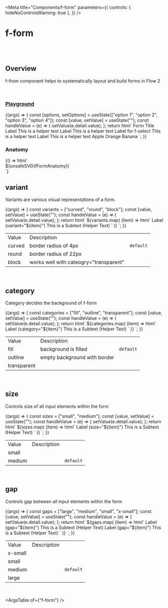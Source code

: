 
<Meta
  title="Components/f-form"
  parameters={{
    controls: { hideNoControlsWarning: true },
  }}
/>

# f-form

<br />
<br />

## Overview

<f-divider></f-divider>

f-from component helps to systematically layout and build forms in Flow 2

<br />

### [Playground](/story/components-f-form--playground)

<Canvas>
  <Story
    name="Playground"
    argTypes={{
      variant: {
        control: "select",
        options: ["curved", "round", "block"],
      },
      category: {
        control: "select",
        options: ["fill", "transparent", "outline"],
      },
      size: {
        control: "select",
        options: ["medium", "small"],
      },
      gap: {
        control: "select",
        options: ["large", "medium", "small", "x-small"],
      },
      seperator: { control: "boolean" },
    }}
    args={{
      variant: "curved",
      category: "fill",
      size: "medium",
      gap: "medium",
      seperator: false,
    }}
  >
    {(args) => {
      const [options, setOptions] = useState(["option 1", "option 2", "option 3", "option 4"]);
      const [value, setValue] = useState("");
      const handleValue = (e) => {
        setValue(e.detail.value);
      };
      return html`<f-form
        .variant=${args.variant}
        .category=${args.category}
        .size=${args.size}
        .gap=${args.gap}
        ?seperator=${args.seperator}
      >
        <f-div>Form Title</f-div>
        <f-form-group direction="vertical">
          <f-input placeholder="Write here">
            <f-div slot="label" padding="none" gap="none">Label</f-div>
            <f-div slot="help" padding="none" gap="none">This is a helper text</f-div>
          </f-input>
          <f-input placeholder="Write here">
            <f-div slot="label" padding="none" gap="none">Label</f-div>
            <f-div slot="help" padding="none" gap="none">This is a helper text</f-div>
          </f-input>
        </f-form-group>
        <f-form-group
          direction="vertical"
          collapse="accordion"
          .label=${{ title: "Group Label", description: "This is a description" }}
        >
          <f-select
            placeholder="Select Option"
            @input=${handleValue}
            .options=${options}
            .value=${value}
          >
            <f-div slot="label" padding="none" gap="none">Label for f-select</f-div>
            <f-div slot="help" padding="none" gap="none">This is a helper text</f-div>
          </f-select>
          <f-text-area placeholder="This is a textarea" rows="4">
            <f-text slot="label" variant="para" size="small">Label</f-text>
            <f-div slot="help" padding="none" gap="none">This is a helper text</f-div>
          </f-text-area>
        </f-form-group>
        <f-form-group direction="vertical" .label=${{ title: "Checkbox Label" }}>
          <f-checkbox>
            <f-div slot="label" padding="none" gap="none">Apple</f-div>
          </f-checkbox>
          <f-checkbox>
            <f-div slot="label" padding="none" gap="none">Orange</f-div>
          </f-checkbox>
          <f-checkbox>
            <f-div slot="label" padding="none" gap="none">Banana</f-div>
          </f-checkbox>
        </f-form-group>
      </f-form>`;
    }}
  </Story>
</Canvas>

<br />

### Anatomy

<f-divider></f-divider>

<Story name="Anatomy">
  {() => html`<div class="align-center">${unsafeSVG(fFormAnatomy)}</div>`}
</Story>

<br />

## variant

<f-divider></f-divider>

Variants are various visual representations of a form.

<Canvas>
  <Story name="variant">
    {(args) => {
      const variants = ["curved", "round", "block"];
      const [value, setValue] = useState("");
      const handleValue = (e) => {
        setValue(e.detail.value);
      };
      return html`
        <f-div width="100%" align="middle-center" padding="large" gap="medium">
          ${variants.map(
            (item) => html`<f-form .variant=${item}>
              <f-input value=${value} placeholder="Write here" @input=${handleValue} size="medium">
                <f-div slot="label" padding="none" gap="none">Label (variant="${item}")</f-div>
                <f-text slot="help" variant="para" size="small"
                  >This is a Subtext (Helper Text)</f-text
                >
              </f-input></f-form
            >`
          )}
        </f-div>
      `;
    }}
  </Story>
</Canvas>

<table class="custom-table">
  <tbody>
    <tr>
      <td>Value</td>
      <td>Description</td>
      <td></td>
    </tr>
    <tr>
      <td>curved</td>
      <td>border radius of 4px</td>
      <td>
        <code>default</code>
      </td>
    </tr>
    <tr>
      <td>round</td>
      <td>border radius of 22px</td>
      <td></td>
    </tr>
    <tr>
      <td>block</td>
      <td>works well with cateogry="transparent"</td>
      <td></td>
    </tr>
  </tbody>
</table>

<br />

## category

<f-divider></f-divider>

Category decides the background of f-form

<Canvas>
  <Story name="category">
    {(args) => {
      const categories = ["fill", "outline", "transparent"];
      const [value, setValue] = useState("");
      const handleValue = (e) => {
        setValue(e.detail.value);
      };
      return html`
        <f-div width="100%" align="middle-center" padding="large" gap="medium">
          ${categories.map(
            (item) => html`<f-form
              .category=${item}
              .variant=${item === "transparent" ? "block" : "curved"}
            >
              <f-input value=${value} placeholder="Write here" @input=${handleValue}>
                <f-div slot="label" padding="none" gap="none">Label (category="${item}")</f-div>
                <f-text slot="help" variant="para" size="small"
                  >This is a Subtext (Helper Text)</f-text
                >
              </f-input></f-form
            >`
          )}
        </f-div>
      `;
    }}
  </Story>
</Canvas>

<table class="custom-table">
  <tbody>
    <tr>
      <td>Value</td>
      <td>Description</td>
      <td></td>
    </tr>
    <tr>
      <td>fill</td>
      <td>background is filled</td>
      <td>
        <code>default</code>
      </td>
    </tr>
    <tr>
      <td>outline</td>
      <td>empty background with border</td>
      <td></td>
    </tr>
    <tr>
      <td>transparent</td>
      <td></td>
      <td></td>
    </tr>
  </tbody>
</table>

<br />

## size

<f-divider></f-divider>

Controls size of all input elements within the form

<Canvas>
  <Story name="size">
    {(args) => {
      const sizes = ["small", "medium"];
      const [value, setValue] = useState("");
      const handleValue = (e) => {
        setValue(e.detail.value);
      };
      return html`
        <f-div width="100%" align="top-center" padding="large" gap="medium">
          ${sizes.map(
            (item) => html`<f-form size=${item}>
              <f-input value=${value} placeholder="Write here" @input=${handleValue}>
                <f-div slot="label" padding="none" gap="none">Label (size="${item}")</f-div>
                <f-text slot="help" variant="para" size="small"
                  >This is a Subtext (Helper Text)</f-text
                >
              </f-input></f-form
            >`
          )}
        </f-div>
      `;
    }}
  </Story>
</Canvas>

<table class="custom-table">
  <tbody>
    <tr>
      <td>Value</td>
      <td>Description</td>
      <td></td>
    </tr>
    <tr>
      <td>small</td>
      <td></td>
      <td></td>
    </tr>
    <tr>
      <td>medium</td>
      <td></td>
      <td>
        <code>default</code>
      </td>
    </tr>
  </tbody>
</table>

<br />

## gap

<f-divider></f-divider>

Controls gap between all input elements within the form

<Canvas>
  <Story name="gap">
    {(args) => {
      const gaps = ["large", "medium", "small", "x-small"];
      const [value, setValue] = useState("");
      const handleValue = (e) => {
        setValue(e.detail.value);
      };
      return html`
        <f-div width="100%" align="top-center" padding="large" gap="medium">
          ${gaps.map(
            (item) => html`<f-form gap=${item}>
              <f-input value=${value} placeholder="Write here" @input=${handleValue}>
                <f-div slot="label" padding="none" gap="none">Label (gap="${item}")</f-div>
                <f-text slot="help" variant="para" size="small"
                  >This is a Subtext (Helper Text)</f-text
                >
              </f-input>
              <f-input value=${value} placeholder="Write here" @input=${handleValue}>
                <f-div slot="label" padding="none" gap="none">Label (gap="${item}")</f-div>
                <f-text slot="help" variant="para" size="small"
                  >This is a Subtext (Helper Text)</f-text
                >
              </f-input>
            </f-form>`
          )}
        </f-div>
      `;
    }}
  </Story>
</Canvas>

<table class="custom-table">
  <tbody>
    <tr>
      <td>Value</td>
      <td>Description</td>
      <td></td>
    </tr>
    <tr>
      <td>x-small</td>
      <td></td>
      <td></td>
    </tr>
    <tr>
      <td>small</td>
      <td></td>
      <td></td>
    </tr>
    <tr>
      <td>medium</td>
      <td></td>
      <td>
        <code>default</code>
      </td>
    </tr>
    <tr>
      <td>large</td>
      <td></td>
      <td></td>
    </tr>
  </tbody>
</table>

<br />

<ArgsTable of={"f-form"} />
